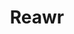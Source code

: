 ---
meta: Desktop App
icon: ../../src/assets/images/reawr__icon.png
repo: reawr
title: Reawr
created: 2022-10-19T00:00:00.000Z
description: A small tool to aid scientists in classifying animal behavior.
screenshots: ['../../src/assets/images/reawr__configure.png', '../../src/assets/images/reawr__record.png', '../../src/assets/images/reawr__recordings.png']
---